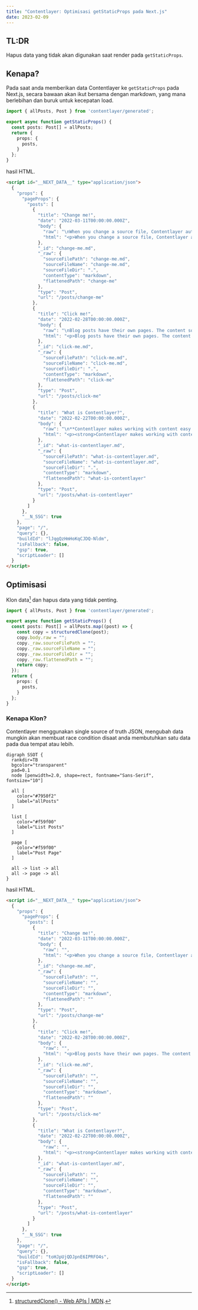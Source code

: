 ```yaml
---
title: "Contentlayer: Optimisasi getStaticProps pada Next.js"
date: 2023-02-09
---
```


## TL:DR

Hapus data yang tidak akan digunakan saat render pada `getStaticProps`.

## Kenapa?

Pada saat anda memberikan data Contentlayer ke `getStaticProps` pada Next.js, secara bawaan akan ikut bersama dengan markdown, yang mana berlebihan dan buruk untuk kecepatan load.

```typescript
import { allPosts, Post } from 'contentlayer/generated';

export async function getStaticProps() {
  const posts: Post[] = allPosts;
  return {
    props: {
      posts,
    }
  };
}
```

hasil HTML.

```html
<script id="__NEXT_DATA__" type="application/json">
  {
    "props": {
      "pageProps": {
        "posts": [
          {
            "title": "Change me!",
            "date": "2022-03-11T00:00:00.000Z",
            "body": {
              "raw": "\nWhen you change a source file, Contentlayer automatically updates the content cache, which prompts Next.js to reload the content on screen.\n",
              "html": "<p>When you change a source file, Contentlayer automatically updates the content cache, which prompts Next.js to reload the content on screen.</p>"
            },
            "_id": "change-me.md",
            "_raw": {
              "sourceFilePath": "change-me.md",
              "sourceFileName": "change-me.md",
              "sourceFileDir": ".",
              "contentType": "markdown",
              "flattenedPath": "change-me"
            },
            "type": "Post",
            "url": "/posts/change-me"
          },
          {
            "title": "Click me!",
            "date": "2022-02-28T00:00:00.000Z",
            "body": {
              "raw": "\nBlog posts have their own pages. The content source is a markdown file, parsed to HTML by Contentlayer.\n",
              "html": "<p>Blog posts have their own pages. The content source is a markdown file, parsed to HTML by Contentlayer.</p>"
            },
            "_id": "click-me.md",
            "_raw": {
              "sourceFilePath": "click-me.md",
              "sourceFileName": "click-me.md",
              "sourceFileDir": ".",
              "contentType": "markdown",
              "flattenedPath": "click-me"
            },
            "type": "Post",
            "url": "/posts/click-me"
          },
          {
            "title": "What is Contentlayer?",
            "date": "2022-02-22T00:00:00.000Z",
            "body": {
              "raw": "\n**Contentlayer makes working with content easy.** It is a content preprocessor that validates and transforms your content into type-safe JSON you can easily import into your application.\n",
              "html": "<p><strong>Contentlayer makes working with content easy.</strong> It is a content preprocessor that validates and transforms your content into type-safe JSON you can easily import into your application.</p>"
            },
            "_id": "what-is-contentlayer.md",
            "_raw": {
              "sourceFilePath": "what-is-contentlayer.md",
              "sourceFileName": "what-is-contentlayer.md",
              "sourceFileDir": ".",
              "contentType": "markdown",
              "flattenedPath": "what-is-contentlayer"
            },
            "type": "Post",
            "url": "/posts/what-is-contentlayer"
          }
        ]
      },
      "__N_SSG": true
    },
    "page": "/",
    "query": {},
    "buildId": "lJqgQzHmHoKqCJDQ-Nldm",
    "isFallback": false,
    "gsp": true,
    "scriptLoader": []
  }
</script>
```

## Optimisasi

Klon data[^1] dan hapus data yang tidak penting.

[^1]: [structuredClone() - Web APIs | MDN](https://developer.mozilla.org/en-US/docs/Web/API/structuredClone).

```typescript
import { allPosts, Post } from 'contentlayer/generated';

export async function getStaticProps() {
  const posts: Post[] = allPosts.map((post) => {
    const copy = structuredClone(post);
    copy.body.raw = "";
    copy._raw.sourceFilePath = "";
    copy._raw.sourceFileName = "";
    copy._raw.sourceFileDir = "";
    copy._raw.flattenedPath = "";
    return copy;
  });
  return {
    props: {
      posts,
    }
  };
}
```

### Kenapa Klon?

Contentlayer menggunakan single source of truth JSON, mengubah data mungkin akan membuat race condition disaat anda membutuhkan satu data pada dua tempat atau lebih.

```diagram-graphviz layout="dot"
digraph SSOT {
  rankdir=TB
  bgcolor="transparent"
  pad=0.1
  node [penwidth=2.0, shape=rect, fontname="Sans-Serif", fontsize="10"]

  all [
    color="#7950f2"
    label="allPosts"
  ]

  list [
    color="#f59f00"
    label="List Posts"
  ]

  page [
    color="#f59f00"
    label="Post Page"
  ]

  all -> list -> all
  all -> page -> all
}
```

hasil HTML.

```html
<script id="__NEXT_DATA__" type="application/json">
  {
    "props": {
      "pageProps": {
        "posts": [
          {
            "title": "Change me!",
            "date": "2022-03-11T00:00:00.000Z",
            "body": {
              "raw": "",
              "html": "<p>When you change a source file, Contentlayer automatically updates the content cache, which prompts Next.js to reload the content on screen.</p>"
            },
            "_id": "change-me.md",
            "_raw": {
              "sourceFilePath": "",
              "sourceFileName": "",
              "sourceFileDir": "",
              "contentType": "markdown",
              "flattenedPath": ""
            },
            "type": "Post",
            "url": "/posts/change-me"
          },
          {
            "title": "Click me!",
            "date": "2022-02-28T00:00:00.000Z",
            "body": {
              "raw": "",
              "html": "<p>Blog posts have their own pages. The content source is a markdown file, parsed to HTML by Contentlayer.</p>"
            },
            "_id": "click-me.md",
            "_raw": {
              "sourceFilePath": "",
              "sourceFileName": "",
              "sourceFileDir": "",
              "contentType": "markdown",
              "flattenedPath": ""
            },
            "type": "Post",
            "url": "/posts/click-me"
          },
          {
            "title": "What is Contentlayer?",
            "date": "2022-02-22T00:00:00.000Z",
            "body": {
              "raw": "",
              "html": "<p><strong>Contentlayer makes working with content easy.</strong> It is a content preprocessor that validates and transforms your content into type-safe JSON you can easily import into your application.</p>"
            },
            "_id": "what-is-contentlayer.md",
            "_raw": {
              "sourceFilePath": "",
              "sourceFileName": "",
              "sourceFileDir": "",
              "contentType": "markdown",
              "flattenedPath": ""
            },
            "type": "Post",
            "url": "/posts/what-is-contentlayer"
          }
        ]
      },
      "__N_SSG": true
    },
    "page": "/",
    "query": {},
    "buildId": "toHJpUjQDJpnE6IPRFO4s",
    "isFallback": false,
    "gsp": true,
    "scriptLoader": []
  }
</script>
```
